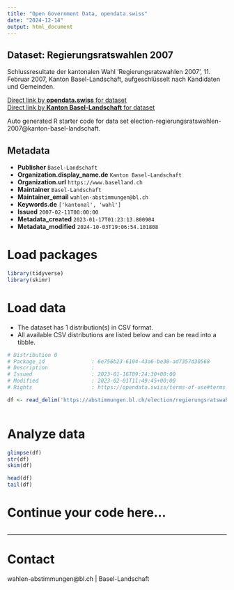 ```yaml
---
title: "Open Government Data, opendata.swiss"
date: "2024-12-14"
output: html_document
---
```


## Dataset: Regierungsratswahlen 2007

Schlussresultate der kantonalen Wahl 'Regierungsratswahlen 2007', 11. Februar 2007, Kanton Basel-Landschaft, aufgeschlüsselt nach Kandidaten und Gemeinden.

[Direct link by **opendata.swiss** for dataset](https://opendata.swiss/de/dataset/regierungsratswahlen-2007)<br>
[Direct link by **Kanton Basel-Landschaft** for dataset](https://abstimmungen.bl.ch/election/regierungsratswahlen-2007/data)

Auto generated R starter code for data set election-regierungsratswahlen-2007@kanton-basel-landschaft.

## Metadata

- **Publisher** `Basel-Landschaft`
- **Organization.display_name.de** `Kanton Basel-Landschaft`
- **Organization.url** `https://www.baselland.ch`
- **Maintainer** `Basel-Landschaft`
- **Maintainer_email** `wahlen-abstimmungen@bl.ch`
- **Keywords.de** `['kantonal', 'wahl']`
- **Issued** `2007-02-11T00:00:00`
- **Metadata_created** `2023-01-17T01:23:13.800904`
- **Metadata_modified** `2024-10-03T19:06:54.101808`


# Load packages

```r

library(tidyverse)
library(skimr)

```

# Load data

-   The dataset has 1 distribution(s) in CSV format.
-   All available CSV distributions are listed below and can be read into a tibble.

```r

# Distribution 0
# Package_id               : 6e756b23-6104-43a6-be30-ad7357d30568
# Description              : 
# Issued                   : 2023-01-16T09:24:30+00:00
# Modified                 : 2023-02-01T11:49:45+00:00
# Rights                   : https://opendata.swiss/terms-of-use#terms_by

df <- read_delim('https://abstimmungen.bl.ch/election/regierungsratswahlen-2007/data-csv')



```

# Analyze data

```r

glimpse(df)
str(df)
skim(df)

head(df)
tail(df)

```

# Continue your code here...

```r

```

------------------------------------------------------------------------

# Contact

wahlen-abstimmungen@bl.ch | Basel-Landschaft
